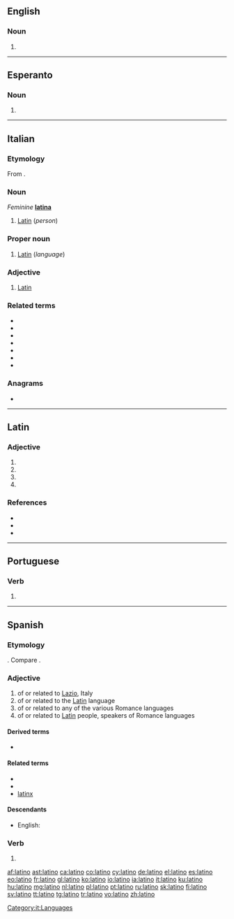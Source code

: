 {{also|Latino|latinó|latino-|Latino-}}
==English==

===Noun===
{{en-noun}}

# {{alternative case form of|Latino|lang=en}}

----

==Esperanto==

===Noun===
{{eo-head|-}}
# {{alternative case form of|Latino|lang=eo}}

----

==Italian==

===Etymology===
From {{inh|it|la|latīnus}}.

===Noun===
{{it-noun|m}} ''Feminine'' '''[[latina]]'''

# [[Latin]] (''person'')

===Proper noun===
{{head|it|proper noun|g=m}}

# [[Latin]] (''language'')

===Adjective===
{{it-adj|latin}}

# [[Latin]]

===Related terms===
* {{l|it|Hitler}}
* {{l|it|Latina}}
* {{l|it|latineggiare}}
* {{l|it|latinismo}}
* {{l|it|latinista}}
* {{l|it|latinità}}
* {{l|it|latinizzare}}

===Anagrams===
* {{l|it|tonali}}

[[Category:it:Languages]]

----

==Latin==

===Adjective===
{{la-adj-form|latīnō}}

# {{inflection of|latīnus||dat|m|s|lang=la}}
# {{inflection of|latīnus||dat|n|s|lang=la}}
# {{inflection of|latīnus||abl|m|s|lang=la}}
# {{inflection of|latīnus||abl|n|p|lang=la}}

===References===
* {{R:L&S}}
* {{R:Gaffiot}}
* {{R:NLW}}

----

==Portuguese==

===Verb===
{{pt-verb-form}}

# {{pt-verb form of|latinar|ar|indicative|present|singular|first}}

----

==Spanish==

===Etymology===
{{bor|es|la|latīnus}}. Compare {{doublet|ladino|lang=es|notext=1}}.

===Adjective===
{{es-adj|f=latina}}

# of or related to [[Lazio]], Italy
# of or related to the [[Latin]] language
# of or related to any of the various Romance languages
# of or related to [[Latin]] people, speakers of Romance languages

====Derived terms====
* {{l|es|latinoamericano}}

====Related terms====
* {{l|es|ladino}}
* {{l|es|latín}}
* [[latinx]]

====Descendants====
* English: {{l|en|Latino}} {{qualifier|borrowing}}

===Verb===
{{head|es|verb form}}

# {{es-verb form of|ending=ar|mood=indicative|tense=present|pers=1|number=singular|latinar}}

[[af:latino]]
[[ast:latino]]
[[ca:latino]]
[[co:latino]]
[[cy:latino]]
[[de:latino]]
[[el:latino]]
[[es:latino]]
[[eo:latino]]
[[fr:latino]]
[[gl:latino]]
[[ko:latino]]
[[io:latino]]
[[ia:latino]]
[[it:latino]]
[[ku:latino]]
[[hu:latino]]
[[mg:latino]]
[[nl:latino]]
[[pl:latino]]
[[pt:latino]]
[[ru:latino]]
[[sk:latino]]
[[fi:latino]]
[[sv:latino]]
[[tt:latino]]
[[tg:latino]]
[[tr:latino]]
[[vo:latino]]
[[zh:latino]]